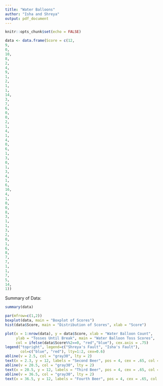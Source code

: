 ```yaml
---
title: "Water Balloons"
author: "Isha and Shreya"
output: pdf_document
---
```


```r
knitr::opts_chunk$set(echo = FALSE)
```

```r
data <- data.frame(Score = c(12,
9,
0,
10,
8,
2,
4,
9,
1,
2,
1,
1,
14,
3,
7,
6,
0,
0,
2,
1,
4,
1,
4,
0,
6,
1,
3,
0,
1,
3,
4,
1,
6,
16,
4,
1,
0,
0,
8,
3,
1,
1,
3,
2,
0,
1,
6,
8,
7,
7,
1,
1,
7,
5,
14,
1))
```

Summary of Data:
```r
summary(data)
```



```r
par(mfrow=c(1,2))
boxplot(data, main = "Boxplot of Scores")
hist(data$Score, main = "Distribution of Scores", xlab = "Score")
```

```r
plot(x = 1:nrow(data), y = data$Score, xlab = "Water Balloon Count",
     ylab = "Tosses Until Break", main = "Water Balloon Toss Scores",
     col = ifelse(data$Score%%2==0, "red","blue"), cex.axis = .75)
legend("topright", legend=c("Shreya's Fault", "Isha's Fault"),
       col=c("blue", "red"), lty=1:2, cex=0.6)
abline(v = 2.5, col = "gray30", lty = 2)
text(x = 2.3, y = 12, labels = "Second Beer", pos = 4, cex = .65, col = "gray30")
abline(v = 20.5, col = "gray30", lty = 2)
text(x = 20.5, y = 12, labels = "Third Beer", pos = 4, cex = .65, col = "gray30")
abline(v = 36.5, col = "gray30", lty = 2)
text(x = 36.5, y = 12, labels = "Fourth Beer", pos = 4, cex = .65, col = "gray30")


```

